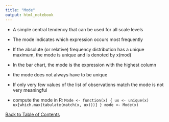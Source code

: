 ```yaml
---
title: "Mode"
output: html_notebook
---
```


- A simple central tendency that can be used for all scale levels
- The mode indicates which expression occurs most frequently
- If the absolute (or relative) frequency distribution has a unique maximum, the mode is unique and is
denoted by x(mod)
- In the bar chart, the mode is the expression with the highest column
- the mode does not always have to be unique
- If only very few values of the list of observations match the mode is not very meaningful

- compute the mode in R:
`Mode <- function(x) { ux <- unique(x) ux[which.max(tabulate(match(x, ux)))] } mode <- Mode(x)`

[Back to Table of Contents](../)
